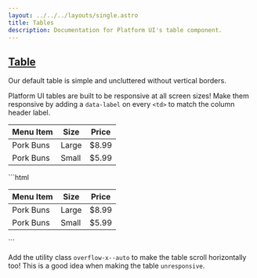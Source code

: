 ```yaml
---
layout: ../../../layouts/single.astro
title: Tables
description: Documentation for Platform UI's table component.
---
```


## [Table](#table)

Our default table is simple and uncluttered without vertical borders. 

Platform UI tables are built to be responsive at all screen sizes! Make them responsive by adding a `data-label` on every `<td>` to match the column header label.

<Codedemo>
<table class="table">
  <thead>
    <tr>
      <th>Menu Item</th>
      <th>Size</th>
      <th>Price</th>
    </tr>
  </thead>
  <tbody>
    <tr>
      <td data-label="Menu Item">
        Pork Buns
      </td>
      <td data-label="Size">
        Large
      </td>
      <td data-label="Price">
        $8.99
      </td>
    </tr>
    <tr>
      <td data-label="Menu Item">
        Pork Buns
      </td>
      <td data-label="Size">
        Small
      </td>
      <td data-label="Price">
        $5.99
      </td>
    </tr>
  </tbody>
</table>
</Codedemo>

<Codemarkup>
```html
<table class="table">
  <thead>
    <tr>
      <th>Menu Item</th>
      <th>Size</th>
      <th>Price</th>
    </tr>
  </thead>
  <tbody>
    <tr>
      <td data-label="Menu Item">
        Pork Buns
      </td>
      <td data-label="Size">
        Large
      </td>
      <td data-label="Price">
        $8.99
      </td>
    </tr>
    <tr>
      <td data-label="Menu Item">
        Pork Buns
      </td>
      <td data-label="Size">
        Small
      </td>
      <td data-label="Price">
        $5.99
      </td>
    </tr>
  </tbody>
</table>
```
</Codemarkup>

<Modifiers>
<Modifiersrow 
  modifier="table--no-hover"
  behavior="Removes the hover effect on tables and rows." 
/>
<Modifiersrow 
  modifier="unresponsive"
  behavior="Removes responsive behavior." 
/>
</Modifiers>

<Callout header="Table Tip" >
  <p>Add the utility class <code>overflow-x--auto</code> to make the table scroll horizontally too! This is a good idea when making the table <code>unresponsive</code>.</p>
</Callout>